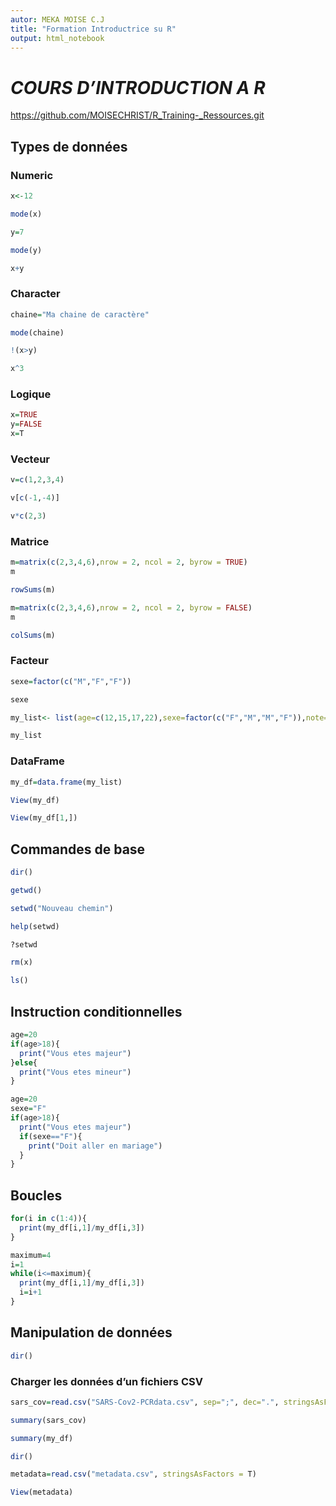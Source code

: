 ```yaml
---
autor: MEKA MOISE C.J
title: "Formation Introductrice su R"
output: html_notebook
---
```


# *COURS D'INTRODUCTION A R*

<https://github.com/MOISECHRIST/R_Training-_Ressources.git>

## Types de données

### Numeric

```r
x<-12 
```

```r
mode(x)
```

```r
y=7
```

```r
mode(y)
```

```r
x+y
```

### Character

```r
chaine="Ma chaine de caractère"
```

```r
mode(chaine)
```

```r
!(x>y)
```

```r
x^3
```

### Logique

```r
x=TRUE
y=FALSE
x=T
```

### Vecteur

```r
v=c(1,2,3,4)
```

```r
v[c(-1,-4)]
```

```r
v*c(2,3)
```

### Matrice

```r
m=matrix(c(2,3,4,6),nrow = 2, ncol = 2, byrow = TRUE)
m
```

```r
rowSums(m)
```

```r
m=matrix(c(2,3,4,6),nrow = 2, ncol = 2, byrow = FALSE)
m
```

```r
colSums(m)
```

### Facteur

```r
sexe=factor(c("M","F","F"))
```

```r
sexe
```

```r
my_list<- list(age=c(12,15,17,22),sexe=factor(c("F","M","M","F")),note=c(2.5,3,2.02,3.55))
```

```r
my_list
```

### DataFrame

```r
my_df=data.frame(my_list)
```

```r
View(my_df)
```

```r
View(my_df[1,])
```

## Commandes de base

```r
dir()
```

```r
getwd()
```

```r
setwd("Nouveau chemin")
```

```r
help(setwd)
```

```r
?setwd
```

```r
rm(x)
```

```r
ls()
```

## Instruction conditionnelles

```r
age=20
if(age>18){
  print("Vous etes majeur")
}else{
  print("Vous etes mineur")
}
```

```r
age=20
sexe="F"
if(age>18){
  print("Vous etes majeur")
  if(sexe=="F"){
    print("Doit aller en mariage")
  }
}
```

## Boucles

```r
for(i in c(1:4)){
  print(my_df[i,1]/my_df[i,3])
}
```

```r
maximum=4
i=1
while(i<=maximum){
  print(my_df[i,1]/my_df[i,3])
  i=i+1
}
```

## Manipulation de données

```r
dir()
```

### Charger les données d'un fichiers CSV

```r
sars_cov=read.csv("SARS-Cov2-PCRdata.csv", sep=";", dec=".", stringsAsFactors = T)
```

```r
summary(sars_cov)
```

```r
summary(my_df)
```

```r
dir()
```

```r
metadata=read.csv("metadata.csv", stringsAsFactors = T)
```

```r
View(metadata)
```
